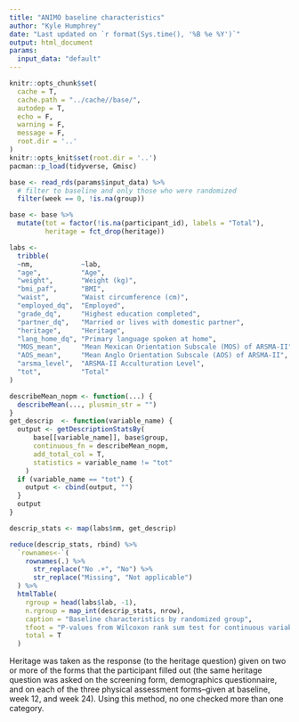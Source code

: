```yaml
---
title: "ANIMO baseline characteristics"
author: "Kyle Humphrey"
date: "Last updated on `r format(Sys.time(), '%B %e %Y')`"
output: html_document
params: 
  input_data: "default"
---
```


```r
knitr::opts_chunk$set(
  cache = T,
  cache.path = "../cache//base/",
  autodep = T,
  echo = F,
  warning = F,
  message = F,
  root.dir = '..'
)
knitr::opts_knit$set(root.dir = '..')
pacman::p_load(tidyverse, Gmisc)
```


```r
base <- read_rds(params$input_data) %>% 
  # filter to baseline and only those who were randomized
  filter(week == 0, !is.na(group))
```


```r
base <- base %>%
  mutate(tot = factor(!is.na(participant_id), labels = "Total"),
         heritage = fct_drop(heritage)) 

labs <-
  tribble(
  ~nm,            ~lab,
  "age",          "Age",
  "weight",       "Weight (kg)",
  "bmi_paf",      "BMI",
  "waist",        "Waist circumference (cm)",
  "employed_dq",  "Employed",
  "grade_dq",     "Highest education completed",
  "partner_dq",   "Married or lives with domestic partner",
  "heritage",     "Heritage",
  "lang_home_dq", "Primary language spoken at home",
  "MOS_mean",     "Mean Mexican Orientation Subscale (MOS) of ARSMA-II",
  "AOS_mean",     "Mean Anglo Orientation Subscale (AOS) of ARSMA-II",
  "arsma_level",  "ARSMA-II Acculturation Level",
  "tot",          "Total"
)
```


```r
describeMean_nopm <- function(...) {
  describeMean(..., plusmin_str = "")
}
get_descrip  <- function(variable_name) {
  output <- getDescriptionStatsBy(
      base[[variable_name]], base$group,
      continuous_fn = describeMean_nopm,
      add_total_col = T,
      statistics = variable_name != "tot"
    ) 
  if (variable_name == "tot") {
    output <- cbind(output, "")
  }
  output
}

descrip_stats <- map(labs$nm, get_descrip)

reduce(descrip_stats, rbind) %>% 
  `rownames<-`(
    rownames(.) %>%
      str_replace("No .+", "No") %>%
      str_replace("Missing", "Not applicable")
  ) %>% 
  htmlTable(
    rgroup = head(labs$lab, -1),
    n.rgroup = map_int(descrip_stats, nrow),
    caption = "Baseline characteristics by randomized group",
    tfoot = "P-values from Wilcoxon rank sum test for continuous variables and Fisher's exact test with simulated P-values for categorical variables",
    total = T
  )
```

Heritage was taken as the response (to the heritage question) given on two or more of the forms that the participant filled out (the same heritage question was asked on the screening form, demographics questionnaire, and on each of the three physical assessment forms--given at baseline, week 12, and week 24). Using this method, no one checked more than one category.

